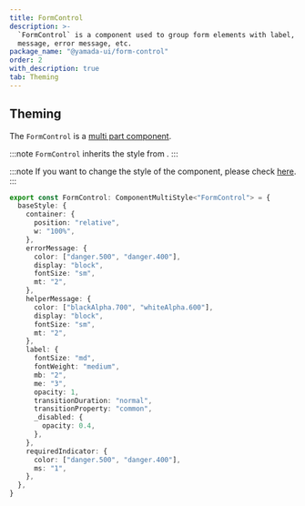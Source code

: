 ```yaml
---
title: FormControl
description: >-
  `FormControl` is a component used to group form elements with label, helper
  message, error message, etc.
package_name: "@yamada-ui/form-control"
order: 2
with_description: true
tab: Theming
---
```


## Theming

The `FormControl` is a [multi part component](/styled-system/theming/component-styles#multi-part-components).

:::note
`FormControl` inherits the style from .
:::

:::note
If you want to change the style of the component, please check [here](/styled-system/theming/customize-theme#changing-the-style-of-components).
:::

```ts
export const FormControl: ComponentMultiStyle<"FormControl"> = {
  baseStyle: {
    container: {
      position: "relative",
      w: "100%",
    },
    errorMessage: {
      color: ["danger.500", "danger.400"],
      display: "block",
      fontSize: "sm",
      mt: "2",
    },
    helperMessage: {
      color: ["blackAlpha.700", "whiteAlpha.600"],
      display: "block",
      fontSize: "sm",
      mt: "2",
    },
    label: {
      fontSize: "md",
      fontWeight: "medium",
      mb: "2",
      me: "3",
      opacity: 1,
      transitionDuration: "normal",
      transitionProperty: "common",
      _disabled: {
        opacity: 0.4,
      },
    },
    requiredIndicator: {
      color: ["danger.500", "danger.400"],
      ms: "1",
    },
  },
}
```
